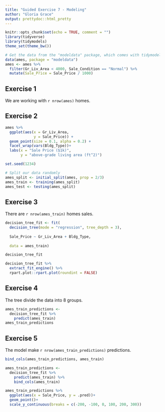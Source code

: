 ```yaml
---
title: "Guided Exercise 7 - Modeling"
author: "Gloria Grace"
output: prettydoc::html_pretty
---
```


```r
knitr::opts_chunk$set(echo = TRUE, comment = "")
library(tidyverse)
library(tidymodels)
theme_set(theme_bw())
```


```r
# Get the data from the "modeldata" package, which comes with tidymodels.
data(ames, package = "modeldata")
ames <- ames %>% 
  filter(Gr_Liv_Area < 4000, Sale_Condition == "Normal") %>% 
  mutate(Sale_Price = Sale_Price / 1000)
```

## Exercise 1

We are working with `r nrow(ames)` homes.

## Exercise 2

```r
ames %>% 
  ggplot(aes(x = Gr_Liv_Area,
             y = Sale_Price)) +
  geom_point(size = 0.1, alpha = 0.2) +
  facet_wrap(vars(Bldg_Type))+
  labs(x = "Sale Price ($1k)",
       y = "above-grade living area (ft^2)")
```
```r
set.seed(1234)

# Split our data randomly
ames_split <- initial_split(ames, prop = 2/3) 
ames_train <- training(ames_split)
ames_test <- testing(ames_split)
```

## Exercise 3

There are `r nrow(ames_train)` homes sales.

```r
decision_tree_fit <- fit(
  decision_tree(mode = "regression", tree_depth = 3),
  
  Sale_Price ~ Gr_Liv_Area + Bldg_Type,
  
  data = ames_train)
```

```r
decision_tree_fit
```

```r
decision_tree_fit %>% 
  extract_fit_engine() %>% 
  rpart.plot::rpart.plot(roundint = FALSE)
```

## Exercise 4

The tree divide the data into 8 groups. 

```r
ames_train_predictions <-
  decision_tree_fit %>% 
    predict(ames_train)
ames_train_predictions
```

## Exercise 5

The model make `r nrow(ames_train_predictions)` predictions. 

```r
bind_cols(ames_train_predictions, ames_train)
```

```r
ames_train_predictions <- 
  decision_tree_fit %>% 
    predict(ames_train) %>% 
    bind_cols(ames_train)
```

```r
ames_train_predictions %>% 
  ggplot(aes(x = Sale_Price, y = .pred))+
  geom_point()+
  scale_y_continuous(breaks = c(-200, -100, 0, 100, 200, 300))
```


